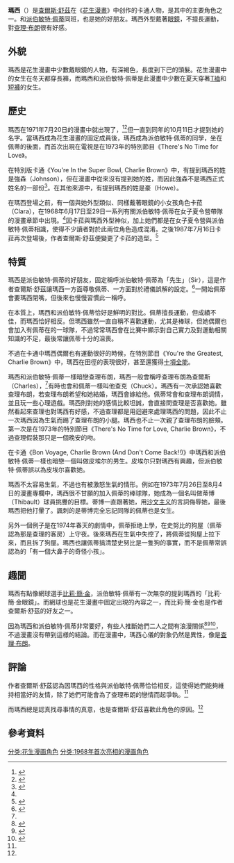 {{NoteTA
|G1=ThePeanuts
}}
{{Infobox character
| colour     = #FADA00
| name       = 瑪西
| series     = [[花生漫画|花生漫画]]
| creator    = [[查爾斯·舒茲|查爾斯·舒茲]]
| image      = [[File:Marcie(Peanuts).jpg|150px]]
| caption    = 瑪西的形象圖示
| first      = 1971年7月20日
| last      = 2000年1月2日
| gender     = 女
| family     = 父母姓名未知<br>表親：Maynard
| voice      = <small>Jimmy Ahrens（1973–1976, 1977）<br>Casey Carlson（1977–1980, 1981）<br>Shannon Cohn（1980–1982）<br>Michael Dockery（1983, 1985）<br>Keri Houlihan（1984–1986, 1988）<br>Jason Mendelson（1986, 1988）<br>Tani Powers（1988）<br>Marie Cole（1989）<br>Lindsay Benesh（1992）<br>Nicole Fisher（1994–1997）<br>Ashley Edner（2000）<br>Jessica Stone（2002）<br>Melissa Montoya（2003）<br>Jessica Gordon（2006）<br>Lily Kamp（2007）<br>2014年法國版動畫 香港配音：[[羅孔柔|羅孔柔]]</small>
}}

'''瑪西'''（{{lang-en|Marcie}}）是[[查爾斯·舒茲|查爾斯·舒茲]]在《[[花生漫畫|花生漫畫]]》中创作的卡通人物，是其中的主要角色之一。和[[派伯敏特·佩蒂|派伯敏特·佩蒂]]同班，也是她的好朋友。瑪西外型戴著[[眼鏡|眼鏡]]，不擅長運動，對[[查理·布朗|查理·布朗]]很有好感。

==外貌==
瑪西是花生漫畫中少數戴眼鏡的人物，有深褐色，長度到下巴的頭髮。花生漫畫中的女生在冬天都穿長褲，而瑪西和派伯敏特·佩蒂是此漫畫中少數在夏天穿著[[T裇|T裇]]和[[短褲|短褲]]的女生。

==歷史==
瑪西在1971年7月20日的漫畫中就出現了，<ref name="Peanuts">{{cite web |url=http://www.peanuts.com/characters/marcie/ |title=Marcie First Apperance |work=[[花生漫畫|花生漫畫]] |accessdate=2013年10月20日 |archive-date=2020年9月22日 |archive-url=https://web.archive.org/web/20200922161937/https://www.peanuts.com/characters/marcie/ |dead-url=no }}</ref><ref>{{Cite book |title=史努比黃金50年 |publisher=經典傳訊 |author=[[查爾斯·舒茲|查爾斯·舒茲]] |isbn=957-476-053-7 |pages=86頁 |date=2000年8月1日 |accessdate=2013年10月20日 }}</ref>但一直到同年的10月11日才提到她的名字。當瑪西成為花生漫畫的固定成員後，瑪西成為派伯敏特·佩蒂的同學，坐在佩蒂的後面，而首次出現在電視是在1973年的特別節目《There's No Time for Love》。

在特別版卡通《You're In the Super Bowl, Charlie Brown》中，有提到瑪西的姓是強森（Johnson），但在漫畫中從來沒有提到她的姓，而因此強森不是瑪西正式姓名的一部份<ref>{{cite web|url=http://www.peanutscollectorclub.com/peantfaq.txt|title=Peanuts FAQ|author=Derrick Bang|access-date=2013-10-16|archive-date=2012-09-02|archive-url=https://www.webcitation.org/6ANVdcz4r?url=http://www.fivecentsplease.org/dpb/peantfaq.txt|dead-url=no}}</ref>。在其他來源中，有提到瑪西的姓是豪（Howe）。

在瑪西登場之前，有一個與她外型類似、同樣戴著眼鏡的小女孩角色卡菈（Clara），在1968年6月17日至29日一系列有關派伯敏特·佩蒂在女子夏令營帶隊的漫畫章節中出現。<ref name="Peanuts"/>因卡菈與瑪西外型神似，加上她們都是在女子夏令營與派伯敏特·佩蒂相識，使得不少讀者對於此兩位角色造成混淆。之後1987年7月16日卡菈再次登場後，作者查爾斯·舒茲便變更了卡菈的造型。<ref>{{cite web |url=http://www.fivecentsplease.org/dpb/marcie.html |title=Marcie or Clara? The great debate |work=FiveCentsPlease |author=Derrick Bang |accessdate=2013年10月20日 |archive-date=2016年10月22日 |archive-url=https://web.archive.org/web/20161022114923/http://www.fivecentsplease.org/dpb/marcie.html |dead-url=no }}</ref>

==特質==
瑪西是派伯敏特·佩蒂的好朋友，固定稱呼派伯敏特·佩蒂為「先生」（Sir），這是作者查爾斯·舒茲讓瑪西一方面尊敬佩蒂、一方面對於禮儀誤解的設定。<ref name="Page119">{{Cite book |title=史努比黃金50年 |publisher=經典傳訊 |author=[[查爾斯·舒茲|查爾斯·舒茲]] |isbn=957-476-053-7 |pages=119頁 |date=2000年8月1日 |accessdate=2013年10月20日 }}</ref>一開始佩蒂會要瑪西閉嘴，但後來也慢慢習慣此一稱呼。

在本質上，瑪西和派伯敏特·佩蒂恰好是鮮明的對比。佩蒂擅長運動，但成績不佳，而瑪西恰好相反。但瑪西雖然一直自稱不喜歡運動，尤其是棒球，但她偶爾也會加入有佩蒂在的一球隊，不過常常瑪西會在比賽中顯示對自己實力及對運動相關知識的不足，最後常讓佩蒂十分的沮喪。

不過在卡通中瑪西偶爾也有運動很好的時候，在特別節目《You're the Greatest, Charlie Brown》中，瑪西在田徑的表現很好，甚至還獲得[[十項全能|十項全能]]。

瑪西和派伯敏特·佩蒂一樣暗戀查理布朗，瑪西一般會稱呼查理布朗為查爾斯（Charles），<ref name="Peanuts"/>有時也會和佩蒂一樣叫他查克（Chuck）。瑪西有一次承認她喜歡查理布朗，若查理布朗希望和她結婚，瑪西會嫁給他。佩蒂常會和查理布朗调情，並且玩一些心理遊戲。瑪西則對她的感情比較坦誠，會直接問查理是否喜歡她。雖然看起來查理也對瑪西有好感，不過查理都是用迴避來處理瑪西的問題，因此不止一次瑪西因為生氣而踢了查理布朗的小腿。瑪西也不止一次親了查理布朗的臉頰。第一次是在1973年的特別節目《There's No Time for Love, Charlie Brown》，不過查理假裝那只是一個晚安的吻。

在卡通《Bon Voyage, Charlie Brown (And Don't Come Back!!)》中瑪西和派伯敏特·佩蒂一樣也暗戀一個叫做皮埃尔的男生。皮埃尔只對瑪西有興趣，但派伯敏特·佩蒂誤以為皮埃尔喜歡她。

瑪西不太容易生氣，不過也有被激怒生氣的情形。例如在1973年7月26日至8月4日的漫畫專欄中，瑪西很不甘願的加入佩蒂的棒球隊，她成為一個名叫做蒂博（Thibault）球員挑釁的目標。蒂博一直跟著她，用[[沙文主义|沙文主义]]的言詞侮辱她，最後瑪西把他打暈了。諷刺的是蒂博完全忘記同隊的佩蒂也是女生。

另外一個例子是在1974年春天的劇情中，佩蒂拒绝上學，在史努比的狗屋（佩蒂認為那是查理的客房）上守夜。後來瑪西在生氣中失控了，將佩蒂從狗屋上拉下來，而且拆了狗屋。瑪西也讓佩蒂搞清楚史努比是一隻狗的事實，而不是佩蒂常誤認為的「有一個大鼻子的奇怪小孩」。

==趣聞==
瑪西有點像網球選手[[比莉·簡·金|比莉·簡·金]]，派伯敏特·佩蒂有一次無奈的提到瑪西的「比莉·簡·金眼鏡」。而網球也是花生漫畫中固定出現的內容之一，而比莉·簡·金也是作者查爾斯·舒茲的好友之一。

因為瑪西和派伯敏特·佩蒂非常要好，有些人推斷她們二人之間有浪漫關係<ref>{{Citation |last=Norman |first=Tony |title=First they came for Tinky Winky |url=http://www.post-gazette.com/pg/05021/445954.stm |accessdate=2007-10-18 |work=Pittsburgh Post-Gazette |date=January 21, 2005 |deadurl=yes |archiveurl=https://web.archive.org/web/20071208104217/http://www.post-gazette.com/pg/05021/445954.stm |archivedate=2007年12月8日 }}</ref><ref>{{Citation|last=|first=|title=Other gay cartoon characters?|url=http://www.projo.com/yourlife/content/projo_20050202_gaytoons.1c845f1.html|accessdate=2007-10-18|deadurl=yes|archiveurl=https://web.archive.org/web/20071210061507/http://www.projo.com/yourlife/content/projo_20050202_gaytoons.1c845f1.html|archivedate=2007-12-10}}</ref><ref>{{cite book |last=Andreoli |first=Richard |authorlink=Richard Andreoli |title=Mondo Homo: Your Essential Guide to Queer Pop Culture |url=https://archive.org/details/mondohomoyouress0000unse |publisher=Alyson Publishing |year=2004 |pages=[https://archive.org/details/mondohomoyouress0000unse/page/27 27] |isbn=1-55583-862-6}}</ref>，不過漫畫沒有帶到這様的結論。而在漫畫中，瑪西心儀的對象仍然是異性，像是[[查理·布朗|查理·布朗]]。

==評論==
作者查爾斯·舒茲認為因瑪西的性格與派伯敏特·佩蒂恰恰相反，這使得她們能夠維持相當好的友情，除了她們可能會為了查理布朗的戀情而起爭執。<ref name="Page119"/>

而瑪西總是認真找尋事情的真意，也是查爾斯·舒茲喜歡此角色的原因。<ref name="Peanuts"/>

==參考資料==
{{reflist}}

{{Snoopy}}

{{DEFAULTSORT:Marcie}}
[[分类:花生漫画角色|分类:花生漫画角色]]
[[分类:1968年首次亮相的漫画角色|分类:1968年首次亮相的漫画角色]]